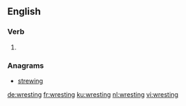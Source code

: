==English==

===Verb===
{{head|en|present participle}}

# {{present participle of|wrest|lang=en|nocat=1}}

===Anagrams===
* [[strewing#English|strewing]]

[[de:wresting]]
[[fr:wresting]]
[[ku:wresting]]
[[nl:wresting]]
[[vi:wresting]]
